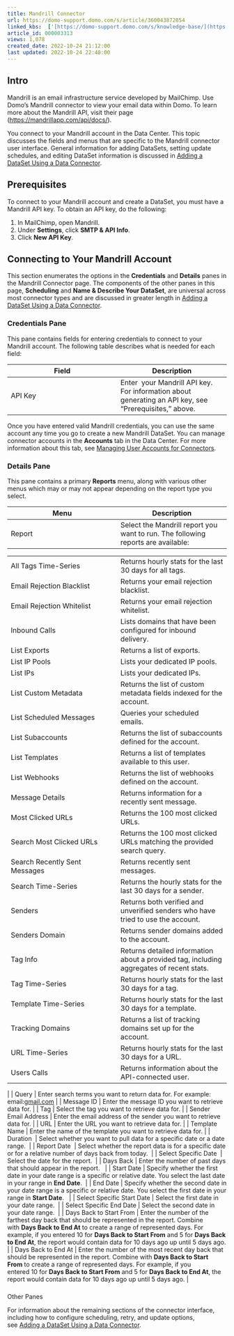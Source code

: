 ```yaml
---
title: Mandrill Connector
url: https://domo-support.domo.com/s/article/360043872854
linked_kbs:  ['[https://domo-support.domo.com/s/knowledge-base/](https://domo-support.domo.com/s/knowledge-base/)', '[https://domo-support.domo.com/s/](https://domo-support.domo.com/s/)', '[https://domo-support.domo.com/s/topic/0TO5w000000ZammGAC](https://domo-support.domo.com/s/topic/0TO5w000000ZammGAC)', '[https://domo-support.domo.com/s/topic/0TO5w000000ZanLGAS](https://domo-support.domo.com/s/topic/0TO5w000000ZanLGAS)', '[https://domo-support.domo.com/s/topic/0TO5w000000ZaoQGAS](https://domo-support.domo.com/s/topic/0TO5w000000ZaoQGAS)', '[https://domo-support.domo.com/s/article/360042926274](https://domo-support.domo.com/s/article/360042926274)', '[https://domo-support.domo.com/s/article/360042926054](https://domo-support.domo.com/s/article/360042926054)', '[https://domo-support.domo.com/s/article/360043872854](https://domo-support.domo.com/s/article/360043872854)', '[https://domo-support.domo.com/s/topic/0TO5w000000ZaoQGAS/api-connectors](https://domo-support.domo.com/s/topic/0TO5w000000ZaoQGAS/api-connectors)', '[https://domo-support.domo.com/s/article/360043429933](https://domo-support.domo.com/s/article/360043429933)', '[https://domo-support.domo.com/s/article/360043429953](https://domo-support.domo.com/s/article/360043429953)', '[https://domo-support.domo.com/s/article/360042925494](https://domo-support.domo.com/s/article/360042925494)', '[https://domo-support.domo.com/s/article/360043429913](https://domo-support.domo.com/s/article/360043429913)', '[https://domo-support.domo.com/s/article/4408174643607](https://domo-support.domo.com/s/article/4408174643607)', '[https://domo-support.domo.com/s/login/](https://domo-support.domo.com/s/login/)']
article_id: 000003313
views: 1,078
created_date: 2022-10-24 21:12:00
last updated: 2022-10-24 22:40:00
---
```




Intro
-----


Mandrill is an email infrastructure service developed by MailChimp. Use Domo's Mandrill connector to view your email data within Domo. To learn more about the Mandrill API, visit their page ([https://mandrillapp.com/api/docs/](https://mandrillapp.com/api/docs/ "https://mandrillapp.com/api/docs/")).


You connect to your Mandrill account in the Data Center. This topic discusses the fields and menus that are specific to the Mandrill connector user interface. General information for adding DataSets, setting update schedules, and editing DataSet information is discussed in [Adding a DataSet Using a Data Connector](/s/article/360042926274).


Prerequisites
-------------


To connect to your Mandrill account and create a DataSet, you must have a Mandrill API key. To obtain an API key, do the following:


1. In MailChimp, open Mandrill.
2. Under **Settings**, click **SMTP & API Info**.
3. Click **New API Key**.


Connecting to Your Mandrill Account
-----------------------------------


This section enumerates the options in the **Credentials** and **Details** panes in the Mandrill Connector page. The components of the other panes in this page, **Scheduling** and **Name & Describe Your DataSet**, are universal across most connector types and are discussed in greater length in [Adding a DataSet Using a Data Connector](/s/article/360042926274 "Adding a DataSet Using a Data Connector").


### Credentials Pane


This pane contains fields for entering credentials to connect to your Mandrill account. The following table describes what is needed for each field:  




| Field | Description |
| --- | --- |
| API Key | Enter  your Mandrill API key. For information about generating an API key, see "Prerequisites," above. |


Once you have entered valid Mandrill credentials, you can use the same account any time you go to create a new Mandrill DataSet. You can manage connector accounts in the **Accounts** tab in the Data Center. For more information about this tab, see [Managing User Accounts for Connectors](/s/article/360042926054 "Managing User Accounts for Connectors").


### Details Pane


This pane contains a primary **Reports** menu, along with various other menus which may or may not appear depending on the report type you select.




| Menu | Description |
| --- | --- |
| Report | Select the Mandrill report you want to run. The following reports are available:

|  |  |
| --- | --- |
| All Tags Time-Series | Returns hourly stats for the last 30 days for all tags. |
| Email Rejection Blacklist | Returns your email rejection blacklist. |
| Email Rejection Whitelist | Returns your email rejection whitelist. |
| Inbound Calls | Lists domains that have been configured for inbound delivery. |
| List Exports | Returns a list of exports. |
| List IP Pools | Lists your dedicated IP pools. |
| List IPs | Lists your dedicated IPs. |
| List Custom Metadata | Returns the list of custom metadata fields indexed for the account. |
| List Scheduled Messages | Queries your scheduled emails. |
| List Subaccounts | Returns the list of subaccounts defined for the account. |
| List Templates | Returns a list of templates available to this user. |
| List Webhooks | Returns the list of webhooks defined on the account. |
| Message Details | Returns information for a recently sent message. |
| Most Clicked URLs | Returns the 100 most clicked URLs. |
| Search Most Clicked URLs | Returns the 100 most clicked URLs matching the provided search query. |
| Search Recently Sent Messages | Returns recently sent messages. |
| Search Time-Series | Returns the hourly stats for the last 30 days for a sender. |
| Senders | Returns both verified and unverified senders who have tried to use the account. |
| Senders Domain | Returns sender domains added to the account. |
| Tag Info | Returns detailed information about a provided tag, including aggregates of recent stats. |
| Tag Time-Series | Returns hourly stats for the last 30 days for a tag. |
| Template Time-Series | Returns hourly stats for the last 30 days for a template. |
| Tracking Domains | Returns a list of tracking domains set up for the account. |
| URL Time-Series | Returns hourly stats for the last 30 days for a URL. |
| Users Calls | Returns information about the API-connected user. |

 |
| Query | Enter search terms you want to return data for. For example: email:[gmail.com](http://gmail.com) |
| Message ID | Enter the message ID you want to retrieve data for. |
| Tag | Select the tag you want to retrieve data for. |
| Sender Email Address | Enter the email address of the sender you want to retrieve data for. |
| URL | Enter the URL you want to retrieve data for. |
| Template Name | Enter the name of the template you want to retrieve data for. |
| Duration  | Select whether you want to pull data for a specific date or a date range.  |
| Report Date  | Select whether the report data is for a specific date or for a relative number of days back from today.  |
| Select Specific Date  | Select the date for the report.  |
| Days Back | Enter the number of past days that should appear in the report.   |
| Start Date | Specify whether the first date in your date range is a specific or relative date. You select the last date in your range in **End Date**.  |
| End Date | Specify whether the second date in your date range is a specific or relative date. You select the first date in your range in **Start Date**.   |
| Select Specific Start Date | Select the first date in your date range.  |
| Select Specific End Date | Select the second date in your date range.  |
| Days Back to Start From | Enter the number of the farthest day back that should be represented in the report. Combine with **Days Back to End At** to create a range of represented days.
For example, if you entered 10 for **Days Back to Start From** and 5 for **Days Back to End At**, the report would contain data for 10 days ago up until 5 days ago. |
| Days Back to End At | Enter the number of the most recent day back that should be represented in the report. Combine with **Days Back to Start From** to create a range of represented days.
For example, if you entered 10 for **Days Back to Start From** and 5 for **Days Back to End At**, the report would contain data for 10 days ago up until 5 days ago. |


### 
Other Panes


For information about the remaining sections of the connector interface, including how to configure scheduling, retry, and update options, see [Adding a DataSet Using a Data Connector](/s/article/360042926274).

